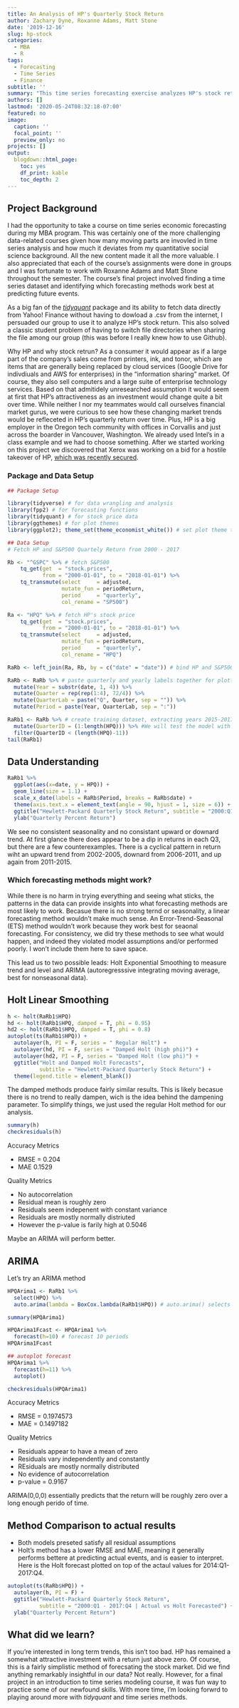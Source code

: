```yaml
---
title: An Analysis of HP's Quarterly Stock Return
author: Zachary Dyne, Roxanne Adams, Matt Stone
date: '2019-12-16'
slug: hp-stock
categories:
  - MBA
  - R
tags:
  - Forecasting
  - Time Series
  - Finance
subtitle: ''
summary: "This time series forecasting exercise analyzes HP's stock return from 2000:Q1 - 2017:Q4. The data is sourced via the *tidyquant* R package. This post is a repackaged version of a final project I worked on with Roxanne Adams and Matt Stone for the *GSM6216: Business/Economic Forecasting* course at Atkinson."
authors: []
lastmod: '2020-05-24T08:32:18-07:00'
featured: no
image:
  caption: ''
  focal_point: ''
  preview_only: no
projects: []
output:
  blogdown::html_page:
    toc: yes
    df_print: kable
    toc_depth: 2
---
```


## Project Background

I had the opportunity to take a course on time series economic forecasting during my MBA program. This was certainly one of the more challenging data-related courses given how many moving parts are invovled in time series analysis and how much it deviates from my quantitative social science background. All the new content made it all the more valuable. I also appreciated that each of the course's assignments were done in groups and I was fortunate to work with Roxanne Adams and Matt Stone throughout the semester. The course's final project involved finding a time series dataset and identifying which forecasting methods work best at predicting future events. 

As a big fan of the [*tidyquant*](https://business-science.github.io/tidyquant/) package and its ability to fetch data directly from Yahoo! Finance without having to dowload a .csv from the internet, I persuaded our group to use it to analyze HP's stock return. This also solved a classic student problem of having to switch file directories when sharing the file among our group (this was before I really knew how to use Github). 

Why HP and why stock retrun? As a consumer it would appear as if a large part of the company's sales come from printers, ink, and tonor, which are items that are generally being replaced by cloud services (Google Drive for indivdiuals and AWS for enterprises) in the "information sharing" market. Of course, they also sell computers and a large suite of enterprise technology services. Based on that admitidely unresearched assumption it would seem at first that HP's attractiveness as an investment would change quite a bit over time. While neither I nor my teammates would call ourselves financial market gurus, we were curious to see how these changing market trends would be refleceted in HP's quarterly return over time. Plus, HP is a big employer in the Oregon tech community with offices in Corvallis and just across the boarder in Vancouver, Washington. We already used Intel's in a class example and we had to choose something. After we started working on this project we discovered that Xerox was working on a bid for a hostile takeover of HP, [which was recently secured](https://www.forbes.com/sites/sergeiklebnikov/2020/01/06/xerox-secures-24-billion-for-hostile-takeover-bid-of-hp/#6c80dd81b4d6). 

### Package and Data Setup

```r
## Package Setup

library(tidyverse) # for data wrangling and analysis
library(fpp2) # for forecasting functions
library(tidyquant) # for stock price data
library(ggthemes) # for plot themes
library(ggplot2); theme_set(theme_economist_white()) # set plot theme to resemble the Economist

## Data Setup
# Fetch HP and S&P500 Quartely Return from 2000 - 2017

Rb <- "^GSPC" %>% # fetch S&P500
    tq_get(get  = "stock.prices",
           from = "2000-01-01", to = "2018-01-01") %>%
    tq_transmute(select     = adjusted, 
                 mutate_fun = periodReturn, 
                 period     = "quarterly", 
                 col_rename = "SP500")

Ra <- "HPQ" %>% # fetch HP's stock price  
    tq_get(get  = "stock.prices",
           from = "2000-01-01", to = "2018-01-01") %>%
    tq_transmute(select     = adjusted, 
                 mutate_fun = periodReturn, 
                 period     = "quarterly", 
                 col_rename = "HPQ")

RaRb <- left_join(Ra, Rb, by = c("date" = "date")) # bind HP and S&P500 by date

RaRb <- RaRb %>% # paste quarterly and yearly labels together for plotting
  mutate(Year = substr(date, 1, 4)) %>%
  mutate(Quarter = rep(rep(1:4), 72/4)) %>%
  mutate(QuarterLab = paste("Q", Quarter, sep = "")) %>%
  mutate(Period = paste(Year, QuarterLab, sep = ":"))

RaRb1 <- RaRb %>% # create training dataset, extracting years 2015-2017. 
  mutate(QuarterID = (1:length(HPQ))) %>% #We will test the model with those years at the end
  filter(QuarterID < (length(HPQ)-11))
tail(RaRb1)
```

## Data Understanding

```r
RaRb1 %>%
  ggplot(aes(x=date, y = HPQ)) + 
  geom_line(size = 1.1) +
  scale_x_date(labels = RaRb$Period, breaks = RaRb$date) +
  theme(axis.text.x = element_text(angle = 90, hjust = 1, size = 6)) +
  ggtitle("Hewlett-Packard Quarterly Stock Return", subtitle = "2000:Q1 - 2014:Q4") + 
  ylab("Quarterly Percent Return")
```

We see no consistent seasonality and no consistant upward or downard trend. At first glance there does appear to be a dip in returns in each Q3, but there are a few counterexamples. There is a cyclical pattern in return wiht an upward trend from 2002-2005, downard from 2006-2011, and up again from 2011-2015. 

### Which forecasting methods might work?

While there is no harm in trying everything and seeing what sticks, the patterns in the data can provide insights into what forecasting methods are most likely to work. Becasue there is no strong ternd or seasonality, a linear forecasting method wouldn't make much sense. An Error-Trend-Seasonal (ETS) method wouldn't work because they work best for seaonal forecasting. For consistency, we did try these methods to see what would happen, and indeed they violated model assumptions and/or performed poorly. I won't include them here to save space. 

This lead us to two possible leads: Holt Exponential Smoothing to measure trend and level and ARIMA (autoregresssive integrating moving average, best for nonseasonal data).

## Holt Linear Smoothing

```r
h <- holt(RaRb1$HPQ)
hd <- holt(RaRb1$HPQ, damped = T, phi = 0.95)
hd2 <- holt(RaRb1$HPQ, damped = T, phi = 0.8)
autoplot(ts(RaRb1$HPQ)) +
  autolayer(h, PI = F, series = " Regular Holt") +
  autolayer(hd, PI = F, series = "Damped Holt (high phi)") +
  autolayer(hd2, PI = F, series = "Damped Holt (low phi)") +
  ggtitle("Holt and Damped Holt Forecasts",
          subtitle = "Hewlett-Packard Quarterly Stock Return") +
  theme(legend.title = element_blank())
```

The damped methods produce fairly similar results. This is likely becasue there is no trend to really dampen, wich is the idea behind the dampening parameter. To simplify things, we just used the regular Holt method for our analysis. 

```r
summary(h)
checkresiduals(h)
```

Accuracy Metrics

 - RMSE = 0.204
 - MAE 0.1529

Quality Metrics

 - No autocorrelation
 - Residual mean is roughly zero
 - Residuals seem indepenent with constant variance
 - Residuals are mostly normally distriuted
 - However the p-value is farily high at 0.5046

Maybe an ARIMA will perform better.

## ARIMA

Let's try an ARIMA method

```r
HPQArima1 <- RaRb1 %>%
  select(HPQ) %>%
  auto.arima(lambda = BoxCox.lambda(RaRb1$HPQ)) # auto.arima() selects the optimal constant values

summary(HPQArima1)
```


```r
HPQArima1Fcast <- HPQArima1 %>%
  forecast(h=10) # forecast 10 periods
HPQArima1Fcast
```


```r
## autoplot forecast
HPQArima1 %>%
  forecast(h=11) %>%
  autoplot()
```

```r
checkresiduals(HPQArima1)
```

Accuracy Metrics

- RMSE = 0.1974573 
- MAE = 0.1497182 

Quality Metrics

 - Residuals appear to have a mean of zero
 - Residuals vary independently and constantly
 - REsiduals are mostly normally distributed
 - No evidence of autocorrelation
 - p-value = 0.9167

ARIMA(0,0,0) essentially predicts that the return will be roughly zero over a long enough perido of time. 

## Method Comparison to actual results

- Both models preseted satisfy all residual assumptions
- Holt's method has a lower RMSE and MAE, meaning it generally performs bettere at predicting actual events, and is easier to interpret. Here is the Holt forecast plotted on top of the actaul values for 2014:Q1-2017:Q4.

```r
autoplot(ts(RaRb$HPQ)) +
  autolayer(h, PI = F) +
  ggtitle("Hewlett-Packard Quarterly Stock Return", 
          subtitle = "2000:Q1 - 2017:Q4 | Actual vs Holt Forecasted") +
  ylab("Quarterly Percent Return")
```

## What did we learn? 

If you're interested in long term trends, this isn't too bad. HP has remained a somewhat attractive investment with a return just above zero. Of course, this is a fairly simplistic method of forecsating the stock market. Did we find anything remarkably insightful in our data? Not really. However, for a final project in an introduction to time series modeling course, it was fun way to practice some of our newfound skills. With more time, I'm looking forwrd to playing around more with *tidyquant* and time series methods. 


